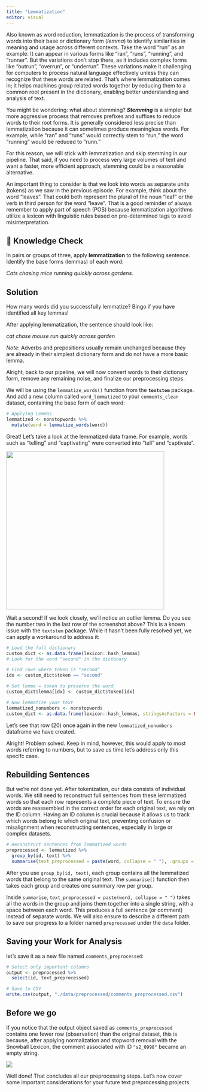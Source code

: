 ```yaml
---
title: "Lemmatization"
editor: visual
---
```


Also known as word reduction, lemmatization is the process of transforming words into their base or dictionary form (*lemma*) to identify similarities in meaning and usage across different contexts. Take the word "run" as an example. It can appear in various forms like "ran", "runs", "running", and "runner". But the variations don’t stop there, as it includes complex forms like "outrun", "overrun", or "underrun". These variations make it challenging for computers to process natural language effectively unless they can recognize that these words are related. That’s where lemmatization comes in; it helps machines group related words together by reducing them to a common root present in the dictionary, enabling better understanding and analysis of text.

You might be wondering: what about stemming? ***Stemming*** is a simpler but more aggressive process that removes prefixes and suffixes to reduce words to their root forms. It is generally considered less precise than lemmatization because it can sometimes produce meaningless words. For example, while "ran" and "runs" would correctly stem to "run," the word "running" would be reduced to "runn."

For this reason, we will stick with lemmatization and skip stemming in our pipeline. That said, if you need to process very large volumes of text and want a faster, more efficient approach, stemming could be a reasonable alternative.

An important thing to consider is that we look into words as separate units (tokens) as we saw in the previous episode. For example, think about the word "leaves". That could both represent the plural of the noun "leaf" or the verb in third person for the word "leave". That is a good reminder of always remember to apply part of speech (POS) because lemmatization algorithms utilize a lexicon with linguistic rules based on pre-determined tags to avoid misinterpretation.

::: {.callout-note icon="false"}
## 🧠 Knowledge Check

In pairs or groups of three, apply **lemmatization** to the following sentence. Identify the base forms (lemmas) of each word:

*Cats chasing mice running quickly across gardens.*

::: {.callout-note icon="false" collapse="true"}
## Solution

How many words did you successfully lemmatize? Bingo if you have identified all key lemmas!

After applying lemmatization, the sentence should look like:

*cat chase mouse run quickly across garden*

*Note*: Adverbs and prepositions usually remain unchanged because they are already in their simplest dictionary form and do not have a more basic lemma.
:::
:::

Alright, back to our pipeline, we will now convert words to their dictionary form, remove any remaining noise, and finalize our preprocessing steps.

We will be using the `lemmatize_words()` function from the **`textstem`** package. And add a new column called `word_lemmatized` to your `comments_clean` dataset, containing the base form of each word:

``` r
# Applying Lemmas
lemmatized <- nonstopwords %>%
  mutate(word = lemmatize_words(word))
```

Great! Let's take a look at the lemmatized data frame. For example, words such as "telling" and "captivating" were converted into "tell" and "captivate".

![](images/output-lemmas-issue.png){width="422"}

Wait a second! If we look closely, we’ll notice an outlier lemma. Do you see the number two in the last row of the screenshot above? This is a known issue with the `textstem` package. While it hasn’t been fully resolved yet, we can apply a workaround to address it:

``` r
# Load the full dictionary
custom_dict <- as.data.frame(lexicon::hash_lemmas)
# Look for the word "second" in the dictonary

# Find rows where token is "second"
idx <- custom_dict$token == "second"

# Set lemma = token to preserve the word
custom_dict$lemma[idx] <- custom_dict$token[idx]

# Now lemmatize your text
lemmatized_nonumbers <- nonstopwords
custom_dict <- as.data.frame(lexicon::hash_lemmas, stringsAsFactors = FALSE)
```

Let's see that row (20) once again in the new `lemmatized_nonumbers` dataframe we have created.

Alright! Problem solved. Keep in mind, however, this would apply to most words referring to numbers, but to save us time let's address only this specifc case.

## Rebuilding Sentences

But we’re not done yet. After tokenization, our data consists of individual words. We still need to reconstruct full sentences from these lemmatized words so that each row represents a complete piece of text. To ensure the words are reassembled in the correct order for each original text, we rely on the ID column. Having an ID column is crucial because it allows us to track which words belong to which original text, preventing confusion or misalignment when reconstructing sentences, especially in large or complex datasets.

``` r
# Reconstruct sentences from lemmatized words
preprocessed <- lemmatized %>%
  group_by(id, text) %>%
  summarise(text_preprocessed = paste(word, collapse = " "), .groups = "drop")
```

After you use `group_by(id, text)`, each group contains all the lemmatized words that belong to the same original text. The `summarise()` function then takes each group and creates one summary row per group.

Inside `summarise`, `text_preprocessed = paste(word, collapse = " ")` takes all the words in the group and joins them together into a single string, with a space between each word. This produces a full sentence (or comment) instead of separate words. We will also ensure to describe a different path to save our progress to a folder named `preprocessed` under the `data` folder.

## Saving your Work for Analysis

let's save it as a new file named `comments_preprocessed`:

``` r
# Select only important columns
output <- preprocessed %>%
  select(id, text_preprocessed)

# Save to CSV
write.csv(output, "./data/preprocessed/comments_preprocessed.csv")
```

## Before we go

If you notice that the output object saved as `comments_preprocessed` contains one fewer row (observation) than the original dataset, this is because, after applying normalization and stopword removal with the Snowball Lexicon, the comment associated with ID `"s2_0998"` became an empty string.

![](images/output-missingID.png)

Well done! That concludes all our preprocessing steps. Let's now cover some important considerations for your future text preprocessing projects.
